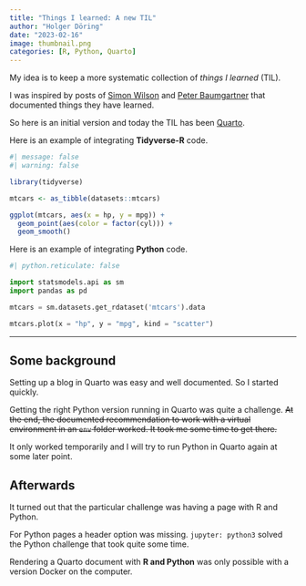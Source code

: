 ```yaml
---
title: "Things I learned: A new TIL"
author: "Holger Döring"
date: "2023-02-16"
image: thumbnail.png
categories: [R, Python, Quarto]
---
```


My idea is to keep a more systematic collection of _things I learned_ (TIL).

I was inspired by posts of [Simon Wilson](https://til.simonwillison.net/) and [Peter Baumgartner](https://lincolnloop.com/insights/by-author/peter-baumgartner/) that documented things they have learned.

So here is an initial version and today the TIL has been [Quarto](https://quarto.org/).

Here is an example of integrating __Tidyverse-R__ code.

```r
#| message: false
#| warning: false

library(tidyverse)

mtcars <- as_tibble(datasets::mtcars)

ggplot(mtcars, aes(x = hp, y = mpg)) +
  geom_point(aes(color = factor(cyl))) +
  geom_smooth()
```

Here is an example of integrating __Python__ code.


```python
#| python.reticulate: false

import statsmodels.api as sm
import pandas as pd

mtcars = sm.datasets.get_rdataset('mtcars').data

mtcars.plot(x = "hp", y = "mpg", kind = "scatter")
```

---

## Some background

Setting up a blog in Quarto was easy and well documented. So I started quickly.

Getting the right Python version running in Quarto was quite a challenge. ~~At the end, the documented recommendation to work with a virtual environment in an `env` folder worked. It took me some time to get there.~~

It only worked temporarily and I will try to run Python in Quarto again at some later point.

## Afterwards

It turned out that the particular challenge was having a page with R and Python.

For Python pages a header option was missing. `jupyter: python3` solved the Python challenge that took quite some time.

Rendering a Quarto document with __R and Python__ was only possible with a version Docker on the computer.